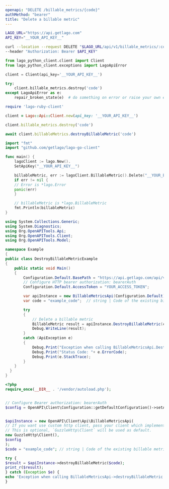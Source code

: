 ```yaml
---
openapi: "DELETE /billable_metrics/{code}"
authMethod: "bearer"
title: "Delete a billable metric"
---
```


<RequestExample>

```bash cURL
LAGO_URL="https://api.getlago.com"
API_KEY="__YOUR_API_KEY__"

curl --location --request DELETE "$LAGO_URL/api/v1/billable_metrics/:code" \
--header "Authorization: Bearer $API_KEY"
```

```python Python
from lago_python_client.client import Client
from lago_python_client.exceptions import LagoApiError

client = Client(api_key='__YOUR_API_KEY__')

try:
    client.billable_metrics.destroy('code')
except LagoApiError as e:
    repair_broken_state(e)  # do something on error or raise your own exception
```

```ruby Ruby
require 'lago-ruby-client'

client = Lago::Api::Client.new(api_key: '__YOUR_API_KEY__')

client.billable_metrics.destroy('code')
```

```js Javascript
await client.billableMetrics.destroyBillableMetric('code')
```

```go Go
import "fmt"
import "github.com/getlago/lago-go-client"

func main() {
    lagoClient := lago.New().
    SetApiKey("__YOUR_API_KEY__")

    billableMetric, err := lagoClient.BillableMetric().Delete("__YOUR_BILLABLE_METRIC_CODE__")
    if err != nil {
    // Error is *lago.Error
    panic(err)
    }

    // billableMetric is *lago.BillableMetric
    fmt.Println(billableMetric)
}
```

```csharp C#
using System.Collections.Generic;
using System.Diagnostics;
using Org.OpenAPITools.Api;
using Org.OpenAPITools.Client;
using Org.OpenAPITools.Model;

namespace Example
{
public class DestroyBillableMetricExample
{
    public static void Main()
    {
        Configuration.Default.BasePath = "https://api.getlago.com/api/v1";
        // Configure HTTP bearer authorization: bearerAuth
        Configuration.Default.AccessToken = "YOUR_ACCESS_TOKEN";

        var apiInstance = new BillableMetricsApi(Configuration.Default);
        var code = "example_code";  // string | Code of the existing billable metric

        try
        {
            // Delete a billable metric
            BillableMetric result = apiInstance.DestroyBillableMetric(code);
            Debug.WriteLine(result);
        }
        catch (ApiException e)
        {
            Debug.Print("Exception when calling BillableMetricsApi.DestroyBillableMetric: " + e.Message );
            Debug.Print("Status Code: "+ e.ErrorCode);
            Debug.Print(e.StackTrace);
        }
    }
  }
}
```

```php PHP
<?php
require_once(__DIR__ . '/vendor/autoload.php');


// Configure Bearer authorization: bearerAuth
$config = OpenAPI\Client\Configuration::getDefaultConfiguration()->setAccessToken('YOUR_ACCESS_TOKEN');


$apiInstance = new OpenAPI\Client\Api\BillableMetricsApi(
// If you want use custom http client, pass your client which implements `GuzzleHttp\ClientInterface`.
// This is optional, `GuzzleHttp\Client` will be used as default.
new GuzzleHttp\Client(),
$config
);
$code = "example_code"; // string | Code of the existing billable metric

try {
$result = $apiInstance->destroyBillableMetric($code);
print_r($result);
} catch (Exception $e) {
echo 'Exception when calling BillableMetricsApi->destroyBillableMetric: ', $e->getMessage(), PHP_EOL;
}
```

</RequestExample>